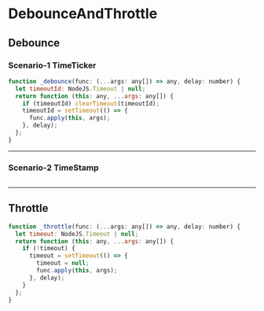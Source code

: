 # DebounceAndThrottle

## Debounce

### Scenario-1 TimeTicker

<Debounce />

```js
function _debounce(func: (...args: any[]) => any, delay: number) {
  let timeoutId: NodeJS.Timeout | null;
  return function (this: any, ...args: any[]) {
    if (timeoutId) clearTimeout(timeoutId);
    timeoutId = setTimeout(() => {
      func.apply(this, args);
    }, delay);
  };
}
```

---

### Scenario-2 TimeStamp

```js

```

---

## Throttle

<Throttle />

```js
function _throttle(func: (...args: any[]) => any, delay: number) {
  let timeout: NodeJS.Timeout | null;
  return function (this: any, ...args: any[]) {
    if (!timeout) {
      timeout = setTimeout(() => {
        timeout = null;
        func.apply(this, args);
      }, delay);
    }
  };
}
```
